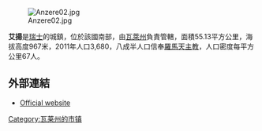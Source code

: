 [[Image:Anzere02.jpg|right]]

'''艾揚'''是[[瑞士|瑞士]]的城鎮，位於該國南部，由[[瓦萊州|瓦萊州]]負責管轄，面積55.13平方公里，海拔高度967米，2011年人口3,680，八成半人口信奉[[羅馬天主教|羅馬天主教]]，人口密度每平方公里67人。

==外部連結==
* [http://www.ayent.ch Official website] {{fr icon}}

{{Switzerland-geo-stub}}
[[Category:瓦莱州的市镇|Category:瓦莱州的市镇]]